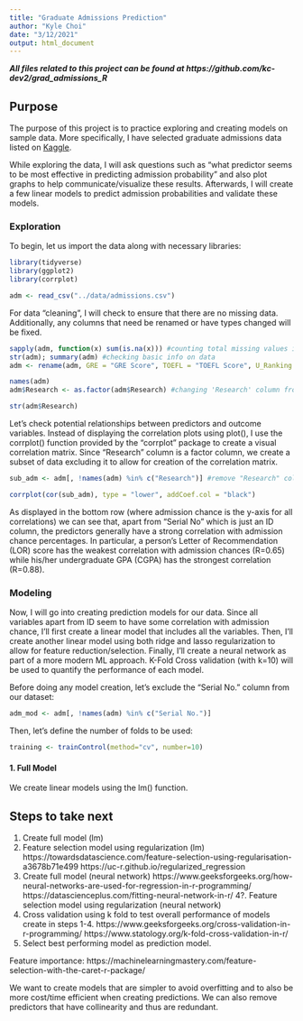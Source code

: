 ```yaml
---
title: "Graduate Admissions Prediction"
author: "Kyle Choi"
date: "3/12/2021"
output: html_document
---
```

***All files related to this project can be found at https://github.com/kc-dev2/grad_admissions_R***

## Purpose

The purpose of this project is to practice exploring and creating models on sample data. More specifically, I have selected graduate admissions data listed on [Kaggle](https://www.kaggle.com/mohansacharya/graduate-admissions). 

While exploring the data, I will ask questions such as "what predictor seems to be most effective in predicting admission probability" and also plot graphs to help communicate/visualize these results. Afterwards, I will create a few linear models to predict admission probabilities and validate these models.

### Exploration

To begin, let us import the data along with necessary libraries:

```r
library(tidyverse)
library(ggplot2)
library(corrplot)

adm <- read_csv("../data/admissions.csv")
```

For data "cleaning", I will check to ensure that there are no missing data. Additionally, any columns that need be renamed or have types changed will be fixed.
```r
sapply(adm, function(x) sum(is.na(x))) #counting total missing values in each column
str(adm); summary(adm) #checking basic info on data
adm <- rename(adm, GRE = "GRE Score", TOEFL = "TOEFL Score", U_Ranking = "University Rating", adm_chance = "Chance of Admit") #renaming columns

names(adm)
adm$Research <- as.factor(adm$Research) #changing 'Research' column from numerical to factor

str(adm$Research)
```

Let's check potential relationships between predictors and outcome variables. Instead of displaying the correlation plots using plot(), I use the corrplot() function provided by the "corrplot" package to create a visual correlation matrix. Since "Research" column is a factor column, we create a subset of data excluding it to allow for creation of the correlation matrix.
```r
sub_adm <- adm[, !names(adm) %in% c("Research")] #remove "Research" column

corrplot(cor(sub_adm), type = "lower", addCoef.col = "black")
```

As displayed in the bottom row (where admission chance is the y-axis for all correlations) we can see that, apart from "Serial No" which is just an ID column, the predictors generally have a strong correlation with admission chance percentages. In particular, a person's Letter of Recommendation (LOR) score has the weakest correlation with admission chances (R=0.65) while his/her undergraduate GPA (CGPA) has the strongest correlation (R=0.88). 

### Modeling

Now, I will go into creating prediction models for our data. Since all variables apart from ID seem to have some correlation with admission chance, I'll first create a linear model that includes all the variables. Then, I'll create another linear model using both ridge and lasso regularization to allow for feature reduction/selection. Finally, I'll create a neural network as part of a more modern ML approach. K-Fold Cross validation (with k=10) will be used to quantify the performance of each model.

Before doing any model creation, let's exclude the "Serial No." column from our dataset:

```r
adm_mod <- adm[, !names(adm) %in% c("Serial No.")]
```

Then, let's define the number of folds to be used:
```r
training <- trainControl(method="cv", number=10)
```


#### 1. Full Model
We create linear models using the lm() function.

## Steps to take next

1. Create full model (lm)
2. Feature selection model using regularization (lm)
https://towardsdatascience.com/feature-selection-using-regularisation-a3678b71e499
https://uc-r.github.io/regularized_regression
3. Create full model (neural network)
https://www.geeksforgeeks.org/how-neural-networks-are-used-for-regression-in-r-programming/
https://datascienceplus.com/fitting-neural-network-in-r/
4?. Feature selection model using regularization (neural network)
5. Cross validation using k fold to test overall performance of models create in steps 1-4.
https://www.geeksforgeeks.org/cross-validation-in-r-programming/
https://www.statology.org/k-fold-cross-validation-in-r/
6. Select best performing model as prediction model.

Feature importance: https://machinelearningmastery.com/feature-selection-with-the-caret-r-package/

We want to create models that are simpler to avoid overfitting and to also be more cost/time efficient when creating predictions. We can also remove predictors that have collinearity and thus are redundant.